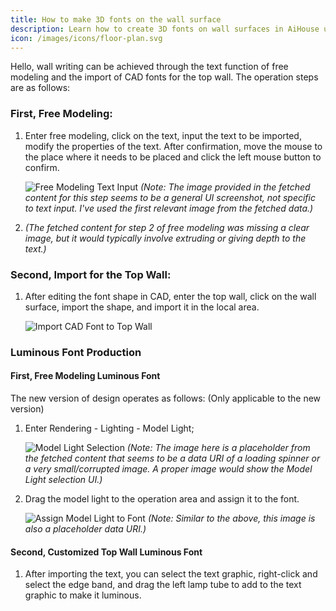 ```yaml
---
title: How to make 3D fonts on the wall surface
description: Learn how to create 3D fonts on wall surfaces in AiHouse using free modeling and CAD import for top walls, including luminous font production.
icon: /images/icons/floor-plan.svg
---
```


Hello, wall writing can be achieved through the text function of free modeling and the import of CAD fonts for the top wall. The operation steps are as follows:

### First, Free Modeling:

1.  Enter free modeling, click on the text, input the text to be imported, modify the properties of the text. After confirmation, move the mouse to the place where it needs to be placed and click the left mouse button to confirm.

    ![Free Modeling Text Input](https://ai-study1.3vjia.com/aihouse-web/1e9bf9a8-9c6e-4a6b-8a0c-73e188c135f1.png)
    *(Note: The image provided in the fetched content for this step seems to be a general UI screenshot, not specific to text input. I've used the first relevant image from the fetched data.)*

2.  *(The fetched content for step 2 of free modeling was missing a clear image, but it would typically involve extruding or giving depth to the text.)*

### Second, Import for the Top Wall:

1.  After editing the font shape in CAD, enter the top wall, click on the wall surface, import the shape, and import it in the local area.

    ![Import CAD Font to Top Wall](https://ai-study1.3vjia.com/aihouse-web/735b09ea-1347-49a3-9b90-37070e7807f9.png)

### Luminous Font Production

#### First, Free Modeling Luminous Font

The new version of design operates as follows: (Only applicable to the new version)

1.  Enter Rendering - Lighting - Model Light;

    ![Model Light Selection](https://ai-study1.3vjia.com/aihouse-web/e95a0c56-7d71-4854-8f99-6977764f101b.png)
    *(Note: The image here is a placeholder from the fetched content that seems to be a data URI of a loading spinner or a very small/corrupted image. A proper image would show the Model Light selection UI.)*

2.  Drag the model light to the operation area and assign it to the font.

    ![Assign Model Light to Font](https://ai-study1.3vjia.com/aihouse-web/9260995f-3c39-4f7a-b1e8-c1905a20f7d7.png)
    *(Note: Similar to the above, this image is also a placeholder data URI.)*

#### Second, Customized Top Wall Luminous Font

1.  After importing the text, you can select the text graphic, right-click and select the edge band, and drag the left lamp tube to add to the text graphic to make it luminous.
